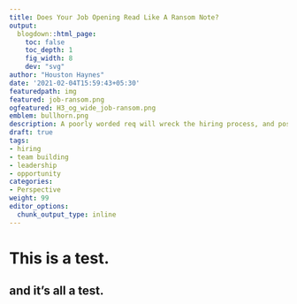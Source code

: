 ```yaml
---
title: Does Your Job Opening Read Like A Ransom Note?
output:
  blogdown::html_page:
    toc: false
    toc_depth: 1
    fig_width: 8
    dev: "svg"
author: "Houston Haynes"
date: '2021-02-04T15:59:43+05:30'
featuredpath: img
featured: job-ransom.png
ogfeatured: H3_og_wide_job-ransom.png
emblem: bullhorn.png
description: A poorly worded req will wreck the hiring process, and possibly wreck your company
draft: true
tags:
- hiring
- team building
- leadership
- opportunity
categories: 
- Perspective
weight: 99
editor_options: 
  chunk_output_type: inline
---
```

# This is a test.

## and it's all a test.